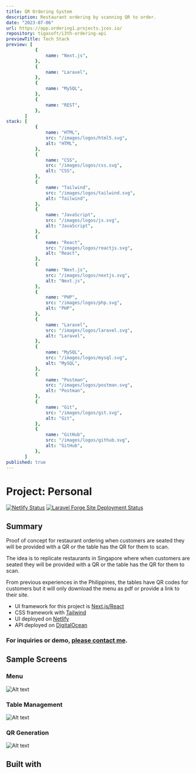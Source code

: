 ```yaml
---
title: QR Ordering System
description: Restaurant ordering by scanning QR to order.
date: "2023-07-06"
url: https://app.ordering1.projects.jcos.io/
repository: tigasoft/i3th-ordering-api
previewTitle: Tech Stack
preview: [
           {
               name: "Next.js",
           },
           {
               name: "Laravel",
           },
           {
               name: "MySQL",
           },
           {
               name: "REST",
           },
       ]
stack: [
           {
               name: "HTML",
               src: "/images/logos/html5.svg",
               alt: "HTML",
           },
           {
               name: "CSS",
               src: "/images/logos/css.svg",
               alt: "CSS",
           },
           {
               name: "Tailwind",
               src: "/images/logos/tailwind.svg",
               alt: "Tailwind",
           },
           {
               name: "JavaScript",
               src: "/images/logos/js.svg",
               alt: "JavaScript",
           },
           {
               name: "React",
               src: "/images/logos/reactjs.svg",
               alt: "React",
           },
           {
               name: "Next.js",
               src: "/images/logos/nextjs.svg",
               alt: "Next.js",
           },
           {
               name: "PHP",
               src: "/images/logos/php.svg",
               alt: "PHP",
           },
           {
               name: "Laravel",
               src: "/images/logos/laravel.svg",
               alt: "Laravel",
           },
           {
               name: "MySQL",
               src: "/images/logos/mysql.svg",
               alt: "MySQL",
           },
           {
               name: "Postman",
               src: "/images/logos/postman.svg",
               alt: "Postman",
           },
           {
               name: "Git",
               src: "/images/logos/git.svg",
               alt: "Git",
           },
           {
               name: "GitHub",
               src: "/images/logos/github.svg",
               alt: "GitHub",
           },
       ]
published: true
---
```


# Project: Personal


[![Netlify Status](https://api.netlify.com/api/v1/badges/30a22f88-a649-4629-9648-53ac3290d044/deploy-status)](https://app.netlify.com/sites/peaceful-cendol-cc2337/deploys)
[![Laravel Forge Site Deployment Status](https://img.shields.io/endpoint?url=https%3A%2F%2Fforge.laravel.com%2Fsite-badges%2F487f30d4-600a-42d0-9a65-0ab3ff968a45&style=plastic)](https://forge.laravel.com/servers/733512/sites/2296410)


## Summary

Proof of concept for restaurant ordering when customers are seated they will be provided with a QR or the table has the QR for them to scan.

The idea is to replicate restaurants in Singapore where when customers are seated they will be provided with a QR or the table has the QR for them to scan.

From previous experiences in the Philippines, the tables have QR codes for customers but it will only download the menu as pdf or provide a link to their site.

- UI framework for this project is [Next.js/React](https://nextjs.org)
- CSS framework with [Tailwind](https://tailwindcss.com)
- UI deployed on [Netlify](https://www.netlify.com/)
- API deployed on [DigitalOcean](https://www.digitalocean.com/)

### For inquiries or demo, [please contact me](https://projects.jcos.io/contact).


## Sample Screens

### Menu

![Alt text](https://res.cloudinary.com/langitlupakintoncloud/image/upload/v1711636348/projects.jcos.io/vh3np4ljgam0qyo5zgzz.png "Menu")

### Table Management

![Alt text](https://res.cloudinary.com/langitlupakintoncloud/image/upload/v1711636344/projects.jcos.io/ulg9u3o8rq1qd4hr4s2o.png "Table Management")

### QR Generation

![Alt text](https://res.cloudinary.com/langitlupakintoncloud/image/upload/v1711636345/projects.jcos.io/bl0wwd8jdkbycwqopbo6.png "QR Generation")


## Built with
